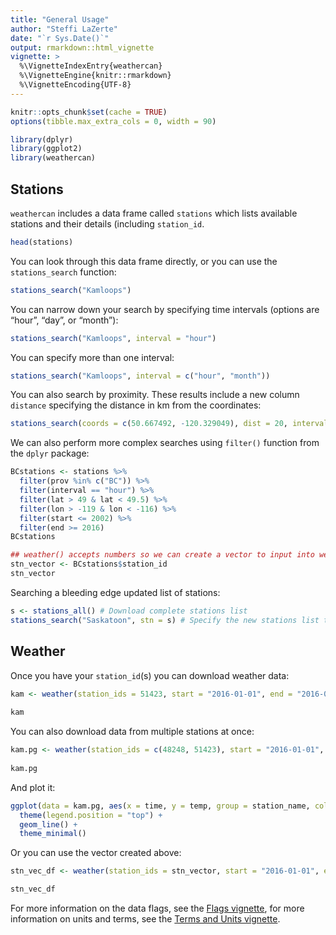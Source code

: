```yaml
---
title: "General Usage"
author: "Steffi LaZerte"
date: "`r Sys.Date()`"
output: rmarkdown::html_vignette
vignette: >
  %\VignetteIndexEntry{weathercan}
  %\VignetteEngine{knitr::rmarkdown}
  %\VignetteEncoding{UTF-8}
---
```


```r
knitr::opts_chunk$set(cache = TRUE)
options(tibble.max_extra_cols = 0, width = 90)
```


```r
library(dplyr)
library(ggplot2)
library(weathercan)
```


## Stations

`weathercan` includes a data frame called `stations` which lists available stations and their details (including `station_id`.

```r
head(stations)
```

You can look through this data frame directly, or you can use the `stations_search` function:

```r
stations_search("Kamloops")
```

You can narrow down your search by specifying time intervals (options are "hour", "day", or "month"):

```r
stations_search("Kamloops", interval = "hour")
```

You can specify more than one interval:

```r
stations_search("Kamloops", interval = c("hour", "month"))
```


You can also search by proximity. These results include a new column `distance` specifying the distance in km from the coordinates:

```r
stations_search(coords = c(50.667492, -120.329049), dist = 20, interval = "hour")
```

We can also perform more complex searches using `filter()` function from the `dplyr` package:
```r
BCstations <- stations %>%
  filter(prov %in% c("BC")) %>%
  filter(interval == "hour") %>%
  filter(lat > 49 & lat < 49.5) %>%
  filter(lon > -119 & lon < -116) %>%
  filter(start <= 2002) %>%
  filter(end >= 2016)
BCstations

## weather() accepts numbers so we can create a vector to input into weather:
stn_vector <- BCstations$station_id 
stn_vector
```

Searching a bleeding edge updated list of stations:

```r
s <- stations_all() # Download complete stations list
stations_search("Saskatoon", stn = s) # Specify the new stations list to search
```


## Weather

Once you have your `station_id`(s) you can download weather data:

```r
kam <- weather(station_ids = 51423, start = "2016-01-01", end = "2016-02-15")
                    
kam
```

You can also download data from multiple stations at once:

```r
kam.pg <- weather(station_ids = c(48248, 51423), start = "2016-01-01", end = "2016-02-15")
                    
kam.pg
```


And plot it:

```r
ggplot(data = kam.pg, aes(x = time, y = temp, group = station_name, colour = station_name)) +
  theme(legend.position = "top") +
  geom_line() +
  theme_minimal()
```

Or you can use the vector created above: 

```r
stn_vec_df <- weather(station_ids = stn_vector, start = "2016-01-01", end = "2016-02-15")

stn_vec_df
```

For more information on the data flags, see the [Flags vignette](flags.html), for more information on units and terms, see the [Terms and Units vignette](glossary.html).

